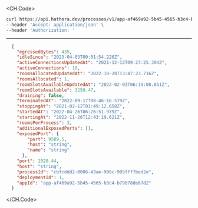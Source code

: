 
<CH.Code>
```bash Example Request
curl https://api.hathora.dev/processes/v1/app-af469a92-5b45-4565-b3c4-b79878de67d2/info/cbfcddd2-0006-43ae-996c-995fff7bed2e \
--header 'Accept: application/json' \
--header 'Authorization: '
```
---

```json Example Response
  {
    "egressedBytes": 435,
    "idleSince": "2023-04-03T00:01:54.226Z",
    "activeConnectionsUpdatedAt": "2021-12-12T09:27:25.304Z",
    "activeConnections": 10,
    "roomsAllocatedUpdatedAt": "2022-10-28T13:47:23.716Z",
    "roomsAllocated": 1,
    "roomSlotsAvailableUpdatedAt": "2022-02-03T06:19:08.851Z",
    "roomSlotsAvailable": 3250.47,
    "draining": false,
    "terminatedAt": "2022-09-17T08:46:16.579Z",
    "stoppingAt": "2021-02-12T01:49:12.658Z",
    "startedAt": "2022-04-26T06:26:51.979Z",
    "startingAt": "2022-11-26T12:43:19.621Z",
    "roomsPerProcess": 3,
    "additionalExposedPorts": [],
    "exposedPort": {
        "port": 9589.5,
        "host": "string",
        "name": "string"
      },
    "port": 1020.44,
    "host": "string",
    "processId": "cbfcddd2-0006-43ae-996c-995fff7bed2e",
    "deploymentId": 1,
    "appId": "app-af469a92-5b45-4565-b3c4-b79878de67d2"
  }
```
</CH.Code>
